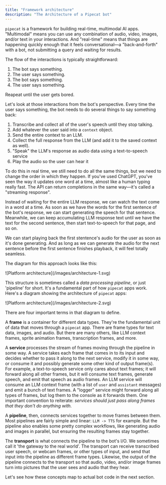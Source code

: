 ```yaml
---
title: "Framework architecture"
description: "The Architecture of a Pipecat bot"
---
```


`pipecat` is a framework for building real-time, multimodal AI apps. "Multimodal" means you can use any combination of audio, video, images, and/or text in your interactions. And "real-time" means that things are happening quickly enough that it feels conversational—a "back-and-forth" with a bot, not submitting a query and waiting for results.

The flow of the interactions is typically straightforward:

1. The bot says something.
2. The user says something.
3. The bot says something.
4. The user says something.

Reapeat until the user gets bored.

Let's look at those interactions from the bot's perspective. Every time the user says something, the bot needs to do several things to say something back:

1. Transcribe and collect all of the user's speech until they stop talking.
2. Add whatever the user said into a `context` object.
3. Send the entire context to an LLM.
4. Collect the full response from the LLM (and add it to the saved context as well).
5. "Speak" the LLM's response as audio data using a text-to-speech service
6. Play the audio so the user can hear it

To do this in real time, we still need to do all the same things, but we need to change the order in which they happen. If you've used ChatGPT, you've seen the way it updates one word at a time, almost like a human typing really fast. The API can return completions in the same way—it's called a "streaming response".

Instead of waiting for the entire LLM response, we can watch the text come in a word at a time. As soon as we have the words for the first sentence of the bot's response, we can start generating the speech for that sentence. Meanwhile, we can keep accumulating LLM response text until we have the text for the second sentence, then start text-to-speech for that page, and so on.

We can start playing back the first stentence's audio for the user as soon as it's done generating. And as long as we can generate the audio for the next sentence before the first sentence finishes playback, it will feel totally seamless.

The diagram for this approach looks like this:

<Frame>![Platform architecture](/images/architecture-1.svg)</Frame>

This structure is sometimes called a _data processing pipeline_, or just 'pipeline' for short. It's a fundamental part of how `pipecat` apps work. Here's a diagram showing the architecture of `pipecat` apps:

<Frame>![Platform architecture](/images/architecture-2.svg)</Frame>

There are four important terms in that diagram to define.

A **frame** is a container for different data types. They're the fundamental unit of data that moves through a `pipecat` app. There are frame types for text data, images, and audio. But there are many others, like LLM context frames, sprite animation frames, transcription frames, and more.

A **service** processes the stream of frames moving through the pipeline in some way. A service takes each frame that comes in to its input and decides whether to pass it along to the next service, modify it in some way, or consume it and possibly generate some other kind of output frame(s). For example, a text-to-speech service only cares about text frames; it will forward along all other frames, but it will consume text frames, generate speech, and emit that speech as audio frames. An LLM service will consume an LLM context frame (with a list of `user` and `assistant` messages) and emit a bunch of text frames. A "logger" service might forward along all types of frames, but log them to the console as it forwards them. One important convention to reiterate: _services should just pass along frames that they don't do anything with._

A **pipeline**, then, connects services together to move frames between them. Most pipelines are fairly simple and linear: `LLM -> TTS` for example. But the pipeline also enables some pretty complex workflows, like generating audio and images in parallel, but ensuring the resulting frames stay together.

The **transport** is what connects the pipeline to the bot's I/O. We sometimes call it 'the gateway to the real world'. The transport can receive transcribed user speech, or webcam frames, or other types of input, and send that input into the pipeline as different frame types. Likewise, the output of the pipeline connects to the transport so that audio, video, and/or image frames turn into pictures that the user sees and audio that they hear.

Let's see how these concepts map to actual bot code in the next section.
